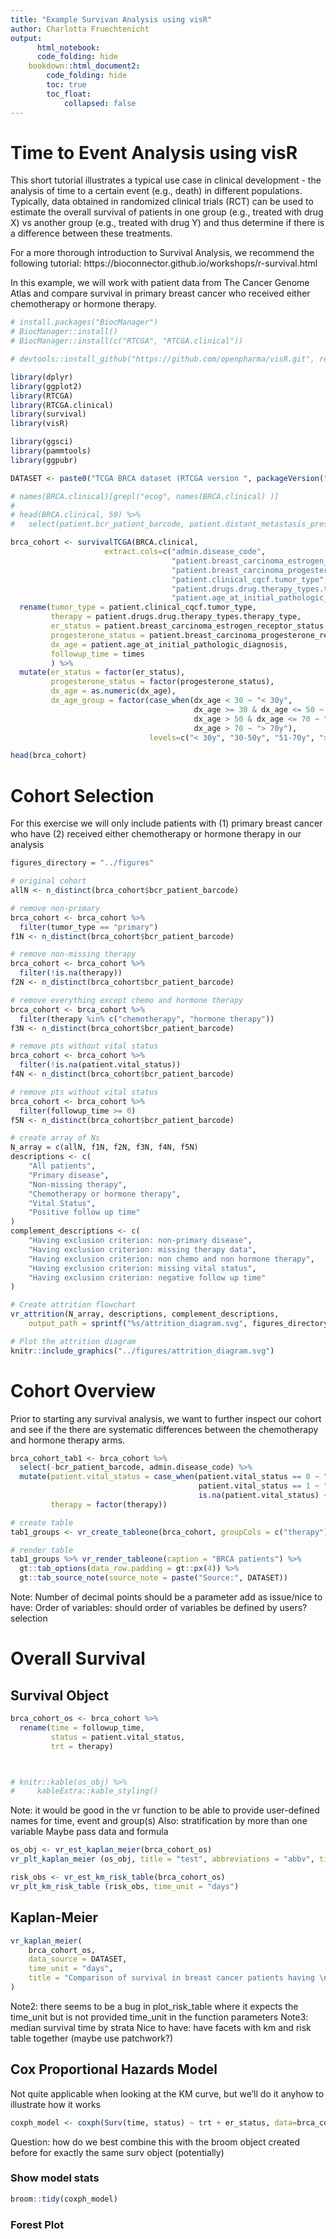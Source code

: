 ```yaml
---
title: "Example Survivan Analysis using visR"
author: Charlotta Fruechtenicht
output:
      html_notebook:
      code_folding: hide
    bookdown::html_document2:
        code_folding: hide
        toc: true
        toc_float:
            collapsed: false
---
```


# Time to Event Analysis using visR

This short tutorial illustrates a typical use case in clinical development - the analysis of time to a certain event (e.g., death) in different populations. Typically, data obtained in randomized clinical trials (RCT) can be used to estimate the overall survival of patients in one group (e.g., treated with drug X) vs another group (e.g., treated with drug Y) and thus determine if there is a difference between these treatments.

For a more thorough introduction to Survival Analysis, we recommend the following tutorial: https://bioconnector.github.io/workshops/r-survival.html

In this example, we will work with patient data from The Cancer Genome Atlas and compare survival in primary breast cancer who received either chemotherapy or hormone therapy.

```r
# install.packages("BiocManager")
# BiocManager::install()
# BiocManager::install(c("RTCGA", "RTCGA.clinical"))
```
```r
# devtools::install_github("https://github.com/openpharma/visR.git", ref="develop")
```


```r
library(dplyr)
library(ggplot2)
library(RTCGA)
library(RTCGA.clinical)
library(survival)
library(visR)

library(ggsci)
library(pammtools)
library(ggpubr)
```

```r
DATASET <- paste0("TCGA BRCA dataset (RTCGA version ", packageVersion("RTCGA"), ")")
```



```r
# names(BRCA.clinical)[grepl("ecog", names(BRCA.clinical) )]
# 
# head(BRCA.clinical, 50) %>% 
#   select(patient.bcr_patient_barcode, patient.distant_metastasis_present_ind2)

brca_cohort <- survivalTCGA(BRCA.clinical, 
                     extract.cols=c("admin.disease_code", 
                                    "patient.breast_carcinoma_estrogen_receptor_status",
                                    "patient.breast_carcinoma_progesterone_receptor_status",
                                    "patient.clinical_cqcf.tumor_type",
                                    "patient.drugs.drug.therapy_types.therapy_type",
                                    "patient.age_at_initial_pathologic_diagnosis")) %>% 
  rename(tumor_type = patient.clinical_cqcf.tumor_type,
         therapy = patient.drugs.drug.therapy_types.therapy_type,
         er_status = patient.breast_carcinoma_estrogen_receptor_status,
         progesterone_status = patient.breast_carcinoma_progesterone_receptor_status,
         dx_age = patient.age_at_initial_pathologic_diagnosis,
         followup_time = times
         ) %>% 
  mutate(er_status = factor(er_status),
         progesterone_status = factor(progesterone_status),
         dx_age = as.numeric(dx_age),
         dx_age_group = factor(case_when(dx_age < 30 ~ "< 30y",
                                         dx_age >= 30 & dx_age <= 50 ~ "30-50y",
                                         dx_age > 50 & dx_age <= 70 ~ "51-70y",
                                         dx_age > 70 ~ "> 70y"),
                               levels=c("< 30y", "30-50y", "51-70y", "> 70y")))

head(brca_cohort)

```

# Cohort Selection
For this exercise we will only include patients with (1) primary breast cancer who have (2) received either chemotherapy or hormone therapy in our analysis
```r
figures_directory = "../figures"

# original cohort
allN <- n_distinct(brca_cohort$bcr_patient_barcode)

# remove non-primary
brca_cohort <- brca_cohort %>% 
  filter(tumor_type == "primary")
f1N <- n_distinct(brca_cohort$bcr_patient_barcode)

# remove non-missing therapy
brca_cohort <- brca_cohort %>% 
  filter(!is.na(therapy))
f2N <- n_distinct(brca_cohort$bcr_patient_barcode)

# remove everything except chemo and hormone therapy
brca_cohort <- brca_cohort %>% 
  filter(therapy %in% c("chemotherapy", "hormone therapy"))
f3N <- n_distinct(brca_cohort$bcr_patient_barcode)

# remove pts without vital status
brca_cohort <- brca_cohort %>% 
  filter(!is.na(patient.vital_status))
f4N <- n_distinct(brca_cohort$bcr_patient_barcode)

# remove pts without vital status
brca_cohort <- brca_cohort %>% 
  filter(followup_time >= 0)
f5N <- n_distinct(brca_cohort$bcr_patient_barcode)

# create array of Ns
N_array = c(allN, f1N, f2N, f3N, f4N, f5N)
descriptions <- c(                                                              
    "All patients",                                                            
    "Primary disease",                                         
    "Non-missing therapy",                                         
    "Chemotherapy or hormone therapy",
    "Vital Status",
    "Positive follow up time"
)                                                                               
complement_descriptions <- c(                                                   
    "Having exclusion criterion: non-primary disease",                                            
    "Having exclusion criterion: missing therapy data",                                            
    "Having exclusion criterion: non chemo and non hormone therapy",
    "Having exclusion criterion: missing vital status",
    "Having exclusion criterion: negative follow up time"
)

# Create attrition flowchart
vr_attrition(N_array, descriptions, complement_descriptions,
    output_path = sprintf("%s/attrition_diagram.svg", figures_directory))

# Plot the attrition diagram
knitr::include_graphics("../figures/attrition_diagram.svg")
```

# Cohort Overview
Prior to starting any survival analysis, we want to further inspect our cohort and see if the there are systematic differences between the chemotherapy and hormone therapy arms.
```r
brca_cohort_tab1 <- brca_cohort %>% 
  select(-bcr_patient_barcode, admin.disease_code) %>% 
  mutate(patient.vital_status = case_when(patient.vital_status == 0 ~ "alive",
                                          patient.vital_status == 1 ~ "dead",
                                          is.na(patient.vital_status) ~ "missing"),
         therapy = factor(therapy))

# create table
tab1_groups <- vr_create_tableone(brca_cohort, groupCols = c("therapy"))

# render table
tab1_groups %>% vr_render_tableone(caption = "BRCA patients") %>% 
  gt::tab_options(data_row.padding = gt::px(4)) %>% 
  gt::tab_source_note(source_note = paste("Source:", DATASET))
```

Note: 
Number of decimal points should be a parameter
add as issue/nice to have: Order of variables: should order of variables be defined by users? selection

# Overall Survival
## Survival Object
```r

brca_cohort_os <- brca_cohort %>% 
  rename(time = followup_time,
         status = patient.vital_status,
         trt = therapy)



# knitr::kable(os_obj) %>%
#     kableExtra::kable_styling()

```
Note: it would be good in the vr function to be able to provide user-defined names for time, event and group(s)
Also: stratification by more than one variable
Maybe pass data and formula

```r
os_obj <- vr_est_kaplan_meier(brca_cohort_os)
vr_plt_kaplan_meier (os_obj, title = "test", abbreviations = "abbv", time_unit = "days", data_source = DATASET)
```
```r
risk_obs <- vr_est_km_risk_table(brca_cohort_os)
vr_plt_km_risk_table (risk_obs, time_unit = "days")
```


## Kaplan-Meier 
```r
vr_kaplan_meier(
    brca_cohort_os,
    data_source = DATASET, 
    time_unit = "days",
    title = "Comparison of survival in breast cancer patients having \nunder hormone therapy vs. chemotherapy"
)
```

Note2: there seems to be a bug in plot_risk_table where it expects the time_unit but is not provided time_unit in the function parameters
Note3: median survival time by strata
Nice to have: have facets with km and risk table together (maybe use patchwork?)

## Cox Proportional Hazards Model
Not quite applicable when looking at the KM curve, but we'll do it anyhow to illustrate how it works
```r
coxph_model <- coxph(Surv(time, status) ~ trt + er_status, data=brca_cohort_os)

```
Question: how do we best combine this with the broom object created before for exactly the same surv object (potentially)

### Show model stats

```r
broom::tidy(coxph_model)
```


### Forest Plot
```r

```

